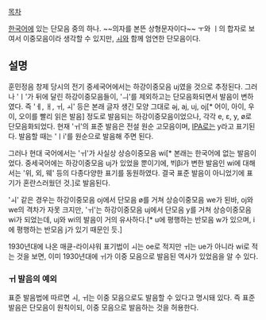 [[목차]]

[[한국어]]에 있는 단모음 중의 하나. ~~의자를 본뜬 상형문자이다~~ ㅜ와 ㅣ의 합자로 보여서 이중모음이라 생각할 수 있지만, [[ㅚ]]와 함께 엄연한 단모음이다. 

== 설명 ==
훈민정음 창제 당시의 전기 중세국어에서는 하강이중모음 {{{[}}}uj{{{]}}}였을 것으로 추정된다. 그러나 'ㅣ'가 뒤에 달린 하강이중모음들이, 'ㅢ'를 제외하고는 단모음화되면서 발음이 변하였다. 즉 'ㅔ, ㅐ, ㅟ, ㅚ' 등은 본래 글자 생긴 모양 그대로 {{{[}}}əj, aj, uj, oj{{{]}}}[* {{{[}}}어이, 아이, 우이, 오이{{{]}}}를 빨리 읽은 발음] 정도로 발음되는 하강이중모음이었으나, 각각 {{{[}}}e, ε, y, ø{{{]}}}로 단모음화되었다. 현재 'ㅟ'의 표준 발음은 전설 원순 고모음이며, [[IPA]]로는 {{{[}}}y{{{]}}}라고 표기된다. 발음할 때는 'ㅣ{{{[}}}i{{{]}}}'를 원순으로 발음해 주면 된다.

그러나 현대 국어에서는 'ㅟ'가 사실상 상승이중모음 {{{[}}}wi{{{]}}}[* 본래는 한국어에 없는 발음이었다. 중세국어에는 하강이중모음 {{{[}}}uj{{{]}}}가 있었을 뿐이기에, ᄫᅵ{{{[}}}βi{{{]}}}가 변한 발음인 {{{[}}}wi{{{]}}}에 대해서는 '위, 외, 웨' 등의 다종다양한 표기를 동원하였다. 결국 표준 발음이 아니었기에 표기가 혼란스러웠던 것.]로 발음된다.

'ㅚ' 같은 경우는 하강이중모음 {{{[}}}oj{{{]}}}에서 단모음 {{{[}}}ø{{{]}}}를 거쳐 상승이중모음 {{{[}}}we{{{]}}}가 된바, {{{[}}}oj{{{]}}}와 {{{[}}}we{{{]}}}의 격차가 자못 크지만, 'ㅟ'는 하강이중모음 {{{[}}}uj{{{]}}}에서 단모음 {{{[}}}y{{{]}}}를 거쳐 상승이중모음 {{{[}}}wi{{{]}}}가 되었는데, {{{[}}}uj{{{]}}}와 {{{[}}}wi{{{]}}}의 발음이 거의 유사하다.[* {{{[}}}u{{{]}}}에 평행하는 반모음 {{{[}}}w{{{]}}}가 있으며, {{{[}}}i{{{]}}}에 평행하는 반모음 {{{[}}}j{{{]}}}가 있기 때문인 듯.]

1930년대에 나온 매큔-라이샤워 표기법이 ㅚ는 oe로 적지만 ㅟ는 ue가 아니라 wi로 적는 것을 보면, 이미 1930년대에 ㅟ가 이중 모음으로 발음된 역사가 있었음을 알 수 있다.

=== ㅟ 발음의 예외 ===
표준 발음법에 따르면 ㅚ, ㅟ는 이중 모음으로도 발음할 수 있다고 명시돼 있다. 즉 표준 발음은 단모음이 원칙이되, 이중 모음으로 발음하는 것을 허용한다.
